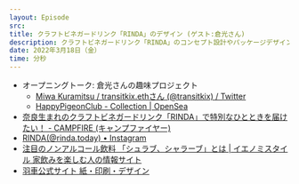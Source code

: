 ```yaml
---
layout: Episode
src: 
title: クラフトビネガードリンク「RINDA」のデザイン (ゲスト:倉光さん)
description: クラフトビネガードリンク「RINDA」のコンセプト設計やパッケージデザインについて、デザイナーの倉光美和さん(@transitkix)をゲストに迎えて話しました。
date: 2022年3月18日（金）
time: 分秒
---
```


- オープニングトーク: 倉光さんの趣味プロジェクト
    - [Miwa Kuramitsu / transitkix.ethさん (@transitkix) / Twitter](https://twitter.com/transitkix)
    - [HappyPigeonClub - Collection | OpenSea](https://opensea.io/collection/happy-pigeon-club)
- [奈良生まれのクラフトビネガードリンク「RINDA」で特別なひとときを届けたい！ - CAMPFIRE (キャンプファイヤー)](https://camp-fire.jp/projects/view/550881)
- [RINDA(@rinda.today) • Instagram](https://www.instagram.com/rinda.today/)
- [注目のノンアルコール飲料 「シュラブ、シャラーブ」とは | イエノミスタイル 家飲みを楽しむ人の情報サイト](https://www.ienomistyle.com/trend/20200824-4284)
- [羽車公式サイト 紙・印刷・デザイン](https://www.haguruma.co.jp/store)
